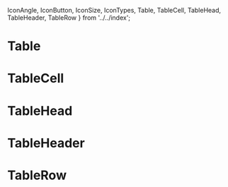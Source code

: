   IconAngle,
  IconButton,
  IconSize,
  IconTypes,
  Table,
  TableCell,
  TableHead,
  TableHeader,
  TableRow
} from '../../index';

<Meta title="Components|Table" component={Table} />

# Table

<Props of={Table} />

# TableCell

<Props of={TableCell} />

# TableHead

<Props of={TableHead} />

# TableHeader

<Props of={TableHeader} />

# TableRow

<Props of={TableRow} />
